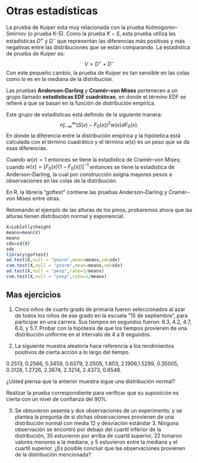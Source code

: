 # Otras estadísticas

La prueba de Kuiper esta muy relacionada con la prueba Kolmogorov–Smirnov (o prueba K-S). Como la prueba $K-S$, esta prueba utiliza las estadísticas $D^+$ y $D^-$ que representan las diferencias más positivas y más negativas entre las distribuciones que se están comparando. La estadística de prueba de Kuiper es:
$$V=D^+ + D^-$$
Con este pequeño cambio, la prueba de Kuiper es tan sensible en las colas como lo es en la mediana de la distribución.

Las pruebas **Anderson–Darling** y **Cramér–von Mises** pertenecen a un grupo llamado **estadísticas EDF cuadráticas**, en donde el término EDF se refiere a que se basan en la función de distribución empírica. 

Este grupo de estadísticas está definido de la siguiente manera:
$$n\int_{-\infty}^{\infty}(S(x)-F_0(x))^2w(x)dF_0(x).$$
En donde la diferencia entre la distribución empírica y la hipótetica está calculada con el término cuadrático y el término $w(x)$ es un peso que se da esas diferencias.

Cuando $w(x)=1$ entonces se tiene la estadística de Cramér–von Mises; cuando $w(x)=[F_0(x)(1-F_0(x))]^{-1}$ entonces se tiene la estadística de Anderson–Darling, la cual por construcción asigna mayores pesos a observaciones en las colas de la distribución.

En R, la libreria "goftest" contiene las pruebas Anderson–Darling y Cramér–von Mises entre otras.

Retomando el ejemplo de las alturas de los pinos, probaremos ahora que las alturas tienen distribución normal y exponencial.

```r
X=Loblolly$height
meanx=mean(X)
meanx
sdx=sd(X)
sdx
library(goftest)
ad.test(X,null = "pnorm",mean=meanx,sd=sdx)
cvm.test(X,null = "pnorm",mean=meanx,sd=sdx)
ad.test(X,null = "pexp",rate=1/meanx)
cvm.test(X,null = "pexp",rate=1/meanx)

```

## Mas ejercicios

1. Cinco niños de cuarto grado de primaria fueron seleccionados al azar de todos los niños de ese grado en la escuela "15 de septiembre", para participar en una carrera. Sus tiempos en segundos fueron: 6.3, 4.2, 4.7, 6.0, y 5.7. Probar con  la hipótesis de que los tiempos provienen de una distribución uniforme en el intervalo de 4 a 8 segundos. 

2. La siguiente muestra aleatoria hace referencia a los rendimientos positivos de cierta acción a lo largo del tiempo. 


0.2513, 0.2566, 0.3459, 0.6379, 2.0505, 1.803, 2.1906,1.5299, 
0.35005, 0.3128, 1.2726, 2.3674, 2.3214, 2.4373, 0.6548. 


¿Usted piensa que la anterior muestra sigue una distribución normal?

Realizar la prueba correspondiente para verificar que su suposición es cierta con un nivel de confianza del $90\%$. 

3. Se obtuvieron sesenta y dos observaciones de un experimento, y se plantea la pregunta de si dichas observaciones provienen de una distribución normal con media 12 y desviación estándar 3. Ninguna observación se encontró por debajo del cuartil inferior de la distribución, 35 estuvieron por arriba de cuartil superior, 22 tomaron valores menores a la mediana, y 5 estuvieron entre la mediana y el cuartil superior. ¿Es posible concluir que las observaciones provienen de la distribución mencionada?
